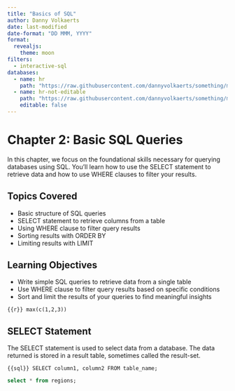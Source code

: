 ```yaml
---
title: "Basics of SQL"
author: Danny Volkaerts
date: last-modified
date-format: "DD MMM, YYYY" 
format:
  revealjs: 
    theme: moon
filters:
  - interactive-sql
databases:
  - name: hr
    path: "https://raw.githubusercontent.com/dannyvolkaerts/something/main/hr.sql"
  - name: hr-not-editable
    path: "https://raw.githubusercontent.com/dannyvolkaerts/something/main/hr.sql"
    editable: false
---
```


# Chapter 2: Basic SQL Queries

In this chapter, we focus on the foundational skills necessary for querying databases using SQL. You'll learn how to use the SELECT statement to retrieve data and how to use WHERE clauses to filter your results.

## Topics Covered

- Basic structure of SQL queries
- SELECT statement to retrieve columns from a table
- Using WHERE clause to filter query results
- Sorting results with ORDER BY
- Limiting results with LIMIT

## Learning Objectives

- Write simple SQL queries to retrieve data from a single table
- Use WHERE clause to filter query results based on specific conditions
- Sort and limit the results of your queries to find meaningful insights

```{{r}}
max(c(1,2,3))
```

## SELECT Statement

The SELECT statement is used to select data from a database. The data returned is stored in a result table, sometimes called the result-set.

``` {{sql}}
SELECT column1, column2 FROM table_name;
```


```.sql
select * from regions;
```
